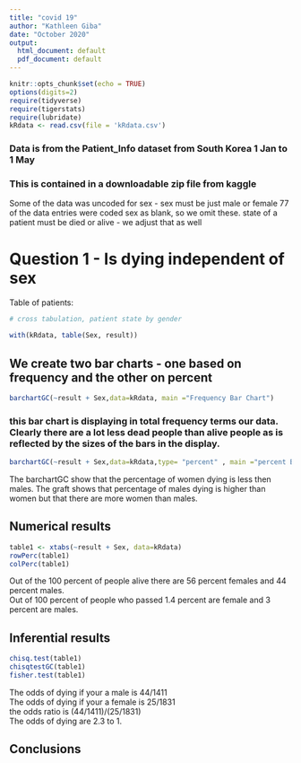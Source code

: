 ```yaml
---
title: "covid 19"
author: "Kathleen Giba"
date: "October 2020"
output:
  html_document: default
  pdf_document: default
---
```


```r
knitr::opts_chunk$set(echo = TRUE)
options(digits=2)
require(tidyverse)
require(tigerstats)
require(lubridate)
kRdata <- read.csv(file = 'kRdata.csv')
```
### Data is from the Patient_Info dataset from South Korea 1 Jan to 1 May 
### This is contained in a downloadable zip file from kaggle



Some of the data was uncoded for sex - sex must be just male or female
77 of the data entries were coded sex  as blank, so we omit these.
state of a patient must be died or alive - we adjust that as well   
  
# Question 1 - Is dying independent of sex




Table of patients:
```r

# cross tabulation, patient state by gender

with(kRdata, table(Sex, result))

```

## We create two bar charts - one based on frequency and the other on percent

```r
barchartGC(~result + Sex,data=kRdata, main ="Frequency Bar Chart")
```

  
### this bar chart is displaying in total frequency terms our data.  Clearly there are a lot less dead people than alive people as is reflected by the sizes of the bars in the display.  

```r
barchartGC(~result + Sex,data=kRdata,type= "percent" , main ="percent Bar Chart")
```
The barchartGC show that the percentage of women dying is less then males. The graft shows that percentage of males dying is higher than women but that there are more women than males.


  
## Numerical results
```r
table1 <- xtabs(~result + Sex, data=kRdata)
rowPerc(table1)
colPerc(table1)
```
Out of the 100 percent of people alive there are 56 percent females and 44 percent males.  
Out of 100 percent of people who passed 1.4 percent are female and 3 percent are males.  


## Inferential results 
```r
chisq.test(table1)
chisqtestGC(table1)
fisher.test(table1)
```
The odds of dying if your a male is 44/1411  
The odds of dying if your a female is 25/1831  
the odds ratio is (44/1411)/(25/1831)  
The odds of dying are 2.3 to 1.  



## Conclusions

